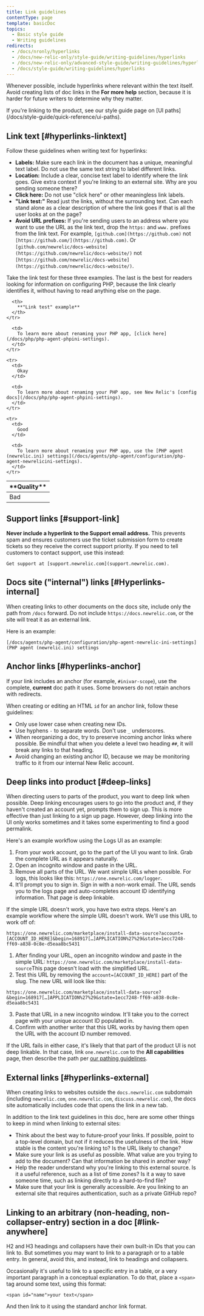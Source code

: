```yaml
---
title: Link guidelines
contentType: page
template: basicDoc
topics:
  - Basic style guide
  - Writing guidelines
redirects:
  - /docs/nronly/hyperlinks
  - /docs/new-relic-only/style-guide/writing-guidelines/hyperlinks
  - /docs/new-relic-only/advanced-style-guide/writing-guidelines/hyperlinks
  - /docs/style-guide/writing-guidelines/hyperlinks
---
```


Whenever possible, include hyperlinks where relevant within the text itself. Avoid creating lists of doc links in the **For more help** section, because it is harder for future writers to determine why they matter.

<Callout variant="tip">
  If you're linking to the product, see our style guide page on [UI paths](/docs/style-guide/quick-reference/ui-paths).
</Callout>

## Link text [#hyperlinks-linktext]

Follow these guidelines when writing text for hyperlinks:

* **Labels:** Make sure each link in the document has a unique, meaningful text label. Do not use the same text string to label different links.
* **Location:** Include a clear, concise text label to identify where the link goes. Give extra context if you're linking to an external site. Why are you sending someone there?
* **Click here:** Do not use "click here" or other meaningless link labels.
* **"Link test:"** Read just the links, without the surrounding text. Can each stand alone as a clear description of where the link goes if that is all the user looks at on the page?
* **Avoid URL prefixes:** If you're sending users to an address where you want to use the URL as the link text, drop the `https:` and `www.` prefixes from the link text. For example, `[github.com](https://github.com)` not `[https://github.com/](https://github.com)`. Or `[github.com/newrelic/docs-website](https://github.com/newrelic/docs-website/)` not `[https://github.com/newrelic/docs-website](https://github.com/newrelic/docs-website/)`.

Take the link test for these three examples. The last is the best for readers looking for information on configuring PHP, because the link clearly identifies it, without having to read anything else on the page.

<table>
  <thead>
    <tr>
      <th width={100}>
        **Quality**
      </th>

      <th>
        **"Link test" example**
      </th>
    </tr>
  </thead>

  <tbody>
    <tr>
      <td>
        Bad
      </td>

      <td>
        To learn more about renaming your PHP app, [click here](/docs/php/php-agent-phpini-settings).
      </td>
    </tr>

    <tr>
      <td>
        Okay
      </td>

      <td>
        To learn more about renaming your PHP app, see New Relic's [config docs](/docs/php/php-agent-phpini-settings).
      </td>
    </tr>

    <tr>
      <td>
        Good
      </td>

      <td>
        To learn more about renaming your PHP app, use the [PHP agent (newrelic.ini) settings](/docs/agents/php-agent/configuration/php-agent-newrelicini-settings).
      </td>
    </tr>
  </tbody>
</table>

## Support links [#support-link]

**Never include a hyperlink to the Support email address.** This prevents spam and ensures customers use the ticket submission form to create tickets so they receive the correct support priority. If you need to tell customers to contact support, use this instead:

```
Get support at [support.newrelic.com](support.newrelic.com).
```

## Docs site ("internal") links [#Hyperlinks-internal]

When creating links to other documents on the docs site, include only the path from `/docs` forward. Do not include `https://docs.newrelic.com`, or the site will treat it as an external link.

Here is an example:

```
[/docs/agents/php-agent/configuration/php-agent-newrelic-ini-settings](PHP agent (newrelic.ini) settings
```

## Anchor links [#hyperlinks-anchor]

If your link includes an anchor (for example, `#inivar-scope`), use the complete, **current** doc path it uses. Some browsers do not retain anchors with redirects.

When creating or editing an HTML `id` for an anchor link, follow these guidelines:

* Only use lower case when creating new IDs.
* Use hyphens `-` to separate words. Don't use `_` underscores.
* When reorganizing a doc, try to preserve incoming anchor links where possible. Be mindful that when you delete a level two heading `##`, it will break any links to that heading.
* Avoid changing an existing anchor ID, because we may be monitoring traffic to it from our internal New Relic account.

## Deep links into product [#deep-links]

When directing users to parts of the product, you want to deep link when possible. Deep linking encourages users to go into the product and, if they haven't created an account yet, prompts them to sign up. This is more effective than just linking to a sign up page. However, deep linking into the UI only works sometimes and it takes some experimenting to find a good permalink. 

Here's an example workflow using the Logs UI as an example: 

1. From your work account, go to the part of the UI you want to link. Grab the complete URL as it appears naturally.
2. Open an incognito window and paste in the URL.
3. Remove all parts of the URL. We want simple URLs when possible. For logs, this looks like this: `https://one.newrelic.com/logger`. 
4. It'll prompt you to sign in. Sign in with a non-work email. The URL sends you to the logs page and auto-completes account ID identifying information. That page is deep linkable.

If the simple URL doesn't work, you have two extra steps. Here's an example workflow where the simple URL doesn't work. We'll use this URL to work off of: 

```
https://one.newrelic.com/marketplace/install-data-source?account=[ACCOUNT_ID_HERE]&begin=168917[…]APPLICATION%27%29&state=1ecc7248-ff69-a838-0c8e-d5eaa8bc5431
```

1. After finding your URL, open an incognito window and paste in the simple URL: `https://one.newrelic.com/marketplace/install-data-source`This page doesn't load with the simplified URL. 
2. Test this URL by removing the `account=[ACCOUNT_ID_HERE]` part of the slug. The new URL will look like this: 

```
https://one.newrelic.com/marketplace/install-data-source?&begin=168917[…]APPLICATION%27%29&state=1ecc7248-ff69-a838-0c8e-d5eaa8bc5431
```
3. Paste that URL in a new incognito window. It'll take you to the correct page with your unique account ID populated in.
4. Confirm with another writer that this URL works by having them open the URL with the account ID number removed.  

If the URL fails in either case, it's likely that that part of the product UI is not deep linkable. In that case, link `one.newrelic.com` to the **All capabilities** page, then describe the path per [our pathing guidelines](/docs/style-guide/formatting/ui-paths). 

## External links [#hyperlinks-external]

When creating links to websites outside the `docs.newrelic.com` subdomain (including `newrelic.com`, `one.newrelic.com`, `discuss.newrelic.com`), the docs site automatically includes code that opens the link in a new tab.

In addition to the link text guidelines in this doc, here are some other things to keep in mind when linking to external sites:

* Think about the best way to future-proof your links. If possible, point to a top-level domain, but not if it reduces the usefulness of the link. How stable is the content you're linking to? Is the URL likely to change?
* Make sure your link is as useful as possible. What value are you trying to add to the document? Can that information be shared in another way?
* Help the reader understand why you're linking to this external source. Is it a useful reference, such as a list of time zones? Is it a way to save someone time, such as linking directly to a hard-to-find file?
* Make sure that your link is generally accessible. Are you linking to an external site that requires authentication, such as a private GitHub repo?

## Linking to an arbitrary (non-heading, non-collapser-entry) section in a doc [#link-anywhere]

H2 and H3 headings and collapsers have their own built-in IDs that you can link to. But sometimes you may want to link to a paragraph or to a table entry. In general, avoid this, and instead, link to headings and collapsers.

Occasionally it's useful to link to a specific entry in a table, or a very important paragraph in a conceptual explanation. To do that, place a `<span>` tag around some text, using this format:

```
<span id="name">your text</span>
```

And then link to it using the standard anchor link format.
